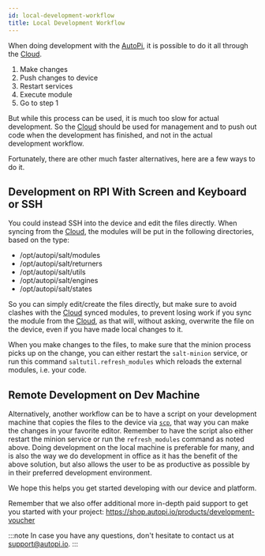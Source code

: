 ```yaml
---
id: local-development-workflow
title: Local Development Workflow
---
```


When doing development with the [AutoPi](https://www.autopi.io), it is possible to do it all through the [Cloud](https://www.autopi.io/software-platform/cloud-management).

1. Make changes
2. Push changes to device
3. Restart services
4. Execute module
5. Go to step 1

But while this process can be used, it is much too slow for actual development. So the [Cloud](https://www.autopi.io/software-platform/cloud-management) should
be used for management and to push out code when the development has finished, and not in the
actual development workflow.

Fortunately, there are other much faster alternatives, here are a few ways to do it.

## Development on RPI With Screen and Keyboard or SSH
You could instead SSH into the device and edit the files directly. When syncing from the [Cloud](https://www.autopi.io/software-platform/cloud-management),
the modules will be put in the following directories, based on the type:

* /opt/autopi/salt/modules
* /opt/autopi/salt/returners
* /opt/autopi/salt/utils
* /opt/autopi/salt/engines
* /opt/autopi/salt/states

So you can simply edit/create the files directly, but make sure to avoid clashes with the [Cloud](https://www.autopi.io/software-platform/cloud-management)
synced modules, to prevent losing work if you sync the module from the [Cloud](https://www.autopi.io/software-platform/cloud-management), as that will, without
asking, overwrite the file on the device, even if you have made local changes to it.

When you make changes to the files, to make sure that the minion process picks up on the change,
you can either restart the `salt-minion` service, or run this command `saltutil.refresh_modules`
which reloads the external modules, i.e. your code.

## Remote Development on Dev Machine
Alternatively, another workflow can be to have a script on your development machine that copies
the files to the device via [`scp`](https://www.computerhope.com/unix/scp.htm), that way you can
make the changes in your favorite editor. Remember to have the script also either restart the
minion service or run the `refresh_modules` command as noted above. Doing development on the local
machine is preferable for many, and is also the way we do development in office as it has the
benefit of the above solution, but also allows the user to be as productive as possible by in their
preferred development environment.

We hope this helps you get started developing with our device and platform.

Remember that we also offer additional more in-depth paid support to get you started with your
project: https://shop.autopi.io/products/development-voucher

:::note
In case you have any questions, don't hesitate to contact us at [support@autopi.io](mailto:support@autopi.io).
:::
